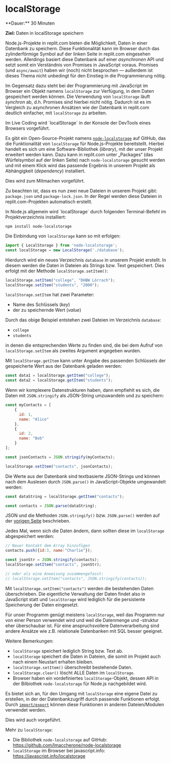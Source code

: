 
# localStorage

<Callout>
  **Dauer:** 30 Minuten
  
  **Ziel:** Daten in localStorage speichern
</Callout>

Node.js-Projekte in replit.com bieten 
die Möglichkeit, Daten in einer Datenbank zu
speichern. Diese Funktionalität kann im Browser
durch das zylinderförmige Symbol auf der linken Seite 
in replit.com eingesehen werden. Allerdings
basiert diese Datenbank auf einer _asynchronen_ API 
und setzt somit ein Verständnis von Promises 
in JavaScript voraus. Promises (und `async/await`)
haben wir (noch) nicht besprochen &mdash; außerdem
ist dieses Thema nicht unbedingt für den Einstieg 
in die Programmierung nötig.

Im Gegensatz dazu steht bei der Programmierung mit 
JavaScript im Browser ein Objekt namens 
`localStorage` zur Verfügung, in dem Daten
gespeichert werden können. Die Verwendung von
`localStorage` läuft _synchron_ ab, d.h. Promises
sind hierbei nicht nötig. Dadurch ist es im 
Vergleich zu asynchronen Ansätzen wie der Datenbank 
in replit.com deutlich einfacher, mit `localStorage` 
zu arbeiten.

<Callout type="info">
Im Live Coding wird `localStorage` in der Konsole
der DevTools eines Browsers vorgeführt.
</Callout>

Es gibt ein Open-Source-Projekt namens
[`node-localstorage`](https://github.com/lmaccherone/node-localstorage) auf GitHub, das die 
Funktionalität von 
`localStorage` für Node.js-Projekte bereitstellt.
Hierbei handelt es sich um eine Software-Bibliothek 
(_library_), mit der unser Projekt erweitert werden 
kann. Dazu kann in replit.com unter „Packages“ 
(das Würfelsymbol auf der linken Seite) nach 
`node-localstorage` gesucht werden und mit einem 
Klick wird das passende Ergebnis in unserem
Projekt als Abhängigkeit (_dependency_) installiert.

<Callout type="info">
Dies wird zum Mitmachen vorgeführt. 

Zu beachten ist, dass es nun zwei neue Dateien in
unserem Projekt gibt: `package.json` und 
`package-lock.json`. In der Regel werden diese 
Dateien in replit.com-Projekten automatisch 
erstellt.
</Callout>

<Callout type="info">
In Node.js allgemein wird `localStorage` durch
folgenden Terminal-Befehl im Projektverzeichnis
installiert:

```
npm install node-localstorage
```
</Callout>

Die Einbindung von `localStorage` kann so
mit erfolgen:

```js
import { LocalStorage } from 'node-localstorage';
const localStorage = new LocalStorage('./database');
```

Hierdurch wird ein neues Verzeichnis `database`
in unserem Projekt erstellt. In diesem werden 
die Daten in Dateien als Strings bzw. Text 
gespeichert. Dies erfolgt mit der Methode 
`localStorage.setItem()`:

```js
localStorage.setItem("college", "DHBW Lörrach");
localStorage.setItem("students", "2000");
```

`localStorage.setItem` hat zwei Parameter:

- Name des Schlüssels (_key_)
- der zu speichernde Wert (_value_)

Durch das obige Beispiel entstehen zwei Dateien
im Verzeichnis `database`:

- `college`
- `students`

in denen die entsprechenden Werte zu finden sind,
die bei dem Aufruf von `localStorage.setItem` als 
zweites Argument angegeben wurden. 

Mit `localStorage.getItem` kann unter Angabe des
passenden Schlüssels der gespeicherte Wert aus
der Datenbank geladen werden:

```js
const data1 = localStorage.getItem("college");
const data2 = localStorage.getItem("students");
```

Wenn wir komplexere Datenstrukturen haben,
dann empfiehlt es sich, die Daten mit `JSON.stringify`
als JSON-String umzuwandeln und zu speichern:

```js
const myContacts = [
    {
      id: 1,
      name: "Alice"
    },
    {
      id: 2,
      name: "Bob"
    }
];

const jsonContacts = JSON.stringify(myContacts);

localStorage.setItem("contacts", jsonContacts);
```

Die Werte aus der Datenbank sind textbasierte
JSON-Strings und können nach dem Auslesen durch 
`JSON.parse()` in JavaScript-Objekte umgewandelt
werden: 

```js
const dataString = localStorage.getItem("contacts");

const contacts = JSON.parse(dataString);
```

JSON und die Methoden `JSON.stringify()` bzw.
`JSON.parse()` werden auf der [vorigen Seite](/prog/08-organize/json) beschrieben.

Jedes Mal, wenn sich die Daten ändern, dann
sollten diese im `localStorage` abgespeichert
werden:

```js
// Neuer Kontakt dem Array hinzufügen
contacts.push({id:3, name:"Charlie"});

const jsonStr = JSON.stringify(contacts);
localStorage.setItem("contacts", jsonStr);

// oder als eine Anweisung zusammengefasst:
// localStorage.setItem("contacts", JSON.stringify(contacts));
```

Mit `localStorage.setItem("contacts")` werden
die bestehenden Daten überschrieben. Die eigentliche
Verwaltung der Daten findet also in JavaScript statt
und `localStorage` wird lediglich für die persistente
Speicherung der Daten eingesetzt.

Für unser Programm genügt meistens `localStorage`,
weil das Programm nur von einer Person verwendet
wird und weil die Datenmenge und -struktur eher
überschaubar ist. Für eine anspruchsvollere 
Datenverarbeitung sind andere Ansätze wie z.B.
relationale Datenbanken mit SQL besser geeignet.

Weitere Bemerkungen:

- `localStorage` speichert lediglich String bzw. Text ab.
- `localStorage` speichert die Daten in Dateien, die somit im Projekt auch nach einem Neustart erhalten bleiben.
- `localStorage.setItem()` überschreibt bestehende Daten.
- `localStorage.clear()` löscht ALLE Daten im `localStorage`.
- Browser haben ein vordefiniertes `localStorage`-Objekt, dessen API in der Bilbiothek `node-localstorage` für Node.js nachgebildet wird.

Es bietet sich an, für den Umgang mit `localStorage`
eine eigene Datei zu erstellen, in der der 
Datenbankzugriff durch
passende Funktionen erfolgt. Durch 
[`import/export`](/prog/08-organize/import-export)
können diese Funktionen in anderen Dateien/Modulen
verwendet werden.

<Callout type="info">
Dies wird auch vorgeführt.

Mehr zu `localStorage`:

- Die Bibliothek `node-localstorage` auf GitHub: https://github.com/lmaccherone/node-localstorage
- `localStorage` im Browser bei javascript.info: https://javascript.info/localstorage
 
</Callout>
